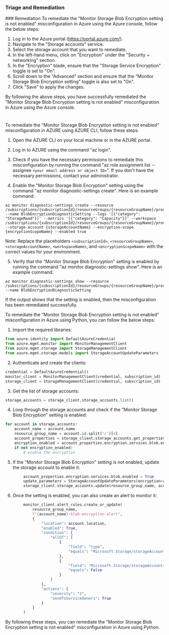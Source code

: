 
### Triage and Remediation
<Tabs>
<Tab title='Remediation'>
### Remediation

<AccordionGroup>
<Accordion title='Using Console' defaultOpen='true'>
To remediate the "Monitor Storage Blob Encryption setting is not enabled" misconfiguration in Azure using the Azure console, follow the below steps:

1. Log in to the Azure portal (https://portal.azure.com/).
2. Navigate to the "Storage accounts" service.
3. Select the storage account that you want to remediate.
4. In the left-hand menu, click on "Encryption" under the "Security + networking" section.
5. In the "Encryption" blade, ensure that the "Storage Service Encryption" toggle is set to "On".
6. Scroll down to the "Advanced" section and ensure that the "Monitor Storage Blob Encryption setting" toggle is also set to "On".
7. Click "Save" to apply the changes.

By following the above steps, you have successfully remediated the "Monitor Storage Blob Encryption setting is not enabled" misconfiguration in Azure using the Azure console.

#
</Accordion>

<Accordion title='Using CLI'>
To remediate the "Monitor Storage Blob Encryption setting is not enabled" misconfiguration in AZURE using AZURE CLI, follow these steps:

1. Open the AZURE CLI on your local machine or in the AZURE portal.

2. Log in to AZURE using the command "az login".

3. Check if you have the necessary permissions to remediate this misconfiguration by running the command "az role assignment list --assignee `<your email address or object ID>`". If you don't have the necessary permissions, contact your administrator.

4. Enable the "Monitor Storage Blob Encryption" setting using the command "az monitor diagnostic-settings create". Here is an example command:

```
az monitor diagnostic-settings create --resource /subscriptions/{subscriptionId}/resourceGroups/{resourceGroupName}/providers/Microsoft.Storage/storageAccounts/{storageAccountName} --name BlobEncryptionDiagnosticSetting --logs '[{"category": "StorageRead"}]' --metrics '[{"category": "Capacity"}]' --workspace /subscriptions/{subscriptionId}/resourceGroups/{resourceGroupName}/providers/Microsoft.OperationalInsights/workspaces/{workspaceName} --storage-account {storageAccountName} --encryption-scope {encryptionScopeName} --enabled true
```

Note: Replace the placeholders `<subscriptionId>`, `<resourceGroupName>`, `<storageAccountName>`, `<workspaceName>`, and `<encryptionScopeName>` with the correct values for your environment.

5. Verify that the "Monitor Storage Blob Encryption" setting is enabled by running the command "az monitor diagnostic-settings show". Here is an example command:

```
az monitor diagnostic-settings show --resource /subscriptions/{subscriptionId}/resourceGroups/{resourceGroupName}/providers/Microsoft.Storage/storageAccounts/{storageAccountName} --name BlobEncryptionDiagnosticSetting
```

If the output shows that the setting is enabled, then the misconfiguration has been remediated successfully.
</Accordion>

<Accordion title='Using Python'>
To remediate the "Monitor Storage Blob Encryption setting is not enabled" misconfiguration in Azure using Python, you can follow the below steps:

1. Import the required libraries:

```python
from azure.identity import DefaultAzureCredential
from azure.mgmt.monitor import MonitorManagementClient
from azure.mgmt.storage import StorageManagementClient
from azure.mgmt.storage.models import StorageAccountUpdateParameters
```

2. Authenticate and create the clients:

```python
credential = DefaultAzureCredential()
monitor_client = MonitorManagementClient(credential, subscription_id)
storage_client = StorageManagementClient(credential, subscription_id)
```

3. Get the list of storage accounts:

```python
storage_accounts = storage_client.storage_accounts.list()
```

4. Loop through the storage accounts and check if the "Monitor Storage Blob Encryption" setting is enabled:

```python
for account in storage_accounts:
    account_name = account.name
    resource_group_name = account.id.split('/')[4]
    account_properties = storage_client.storage_accounts.get_properties(resource_group_name, account_name)
    encryption_enabled = account_properties.encryption.services.blob.enabled
    if not encryption_enabled:
        # enable the encryption
```

5. If the "Monitor Storage Blob Encryption" setting is not enabled, update the storage account to enable it:

```python
        account_properties.encryption.services.blob.enabled = True
        update_parameters = StorageAccountUpdateParameters(encryption=account_properties.encryption)
        storage_client.storage_accounts.update(resource_group_name, account_name, update_parameters)
```

6. Once the setting is enabled, you can also create an alert to monitor it:

```python
        monitor_client.alert_rules.create_or_update(
            resource_group_name,
            f"{account_name}-blob-encryption-alert",
            {
                "location": account.location,
                "enabled": True,
                "condition": {
                    "allOf": [
                        {
                            "field": "type",
                            "equals": "Microsoft.Storage/storageAccounts/blobServices"
                        },
                        {
                            "field": "Microsoft.Storage/storageAccounts/blobServices/encryption.services.blob.enabled",
                            "equals": False
                        }
                    ]
                },
                "actions": {
                    "severity": "2",
                    "sendToServiceOwners": True
                }
            }
        )
```

By following these steps, you can remediate the "Monitor Storage Blob Encryption setting is not enabled" misconfiguration in Azure using Python.
</Accordion>

</AccordionGroup>
</Tab>
</Tabs>

